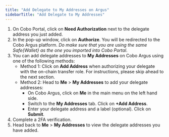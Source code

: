 ```yaml
---
title: "Add Delegate to My Addresses on Argus"
sidebarTitle: "Add Delegate to My Addresses"
---
```


1. On Cobo Portal, click on **Need Authorization** next to the delegate address you just added.
2. In the pop-up window, click on **Authorize**. You will be redirected to the Cobo Argus platform. _Do make sure that you are using the same Safe&#123;Wallet&#125; as the one you imported into Cobo Portal_.
3. You can add delegate addresses to **My Addresses** on Cobo Argus using one of the following methods:
    - Method 1: Click on **Add Address** when authorizing your delegate with the on-chain transfer role.  For instructions, please skip ahead to the next section.
    - Method 2: Head to **Me** > **My Addresses** to add your delegate addresses:
        - On Cobo Argus, click on **Me** in the main menu on the left hand side.
        - Switch to the **My Addresses** tab. Click on **+Add Address**.
        - Enter your delegate address and a label (optional). Click on **Submit**.
4. Complete a 2FA verification.
5. Head back to **Me** > **My Addresses** to view the delegate addresses you have added.
